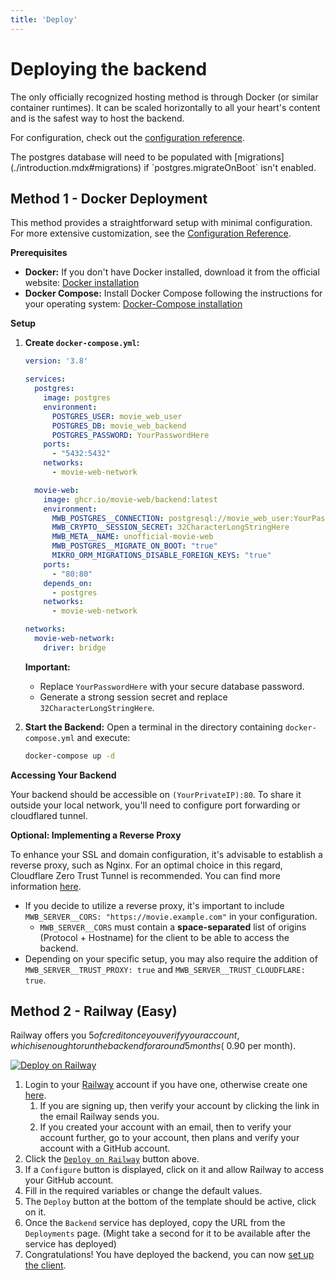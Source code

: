 ```yaml
---
title: 'Deploy'
---
```


# Deploying the backend

The only officially recognized hosting method is through Docker (or similar container runtimes). It can be scaled horizontally to all your heart's content and is the safest way to host the backend.

For configuration, check out the [configuration reference](./configuration.mdx).

<Note>
The postgres database will need to be populated with [migrations](./introduction.mdx#migrations) if `postgres.migrateOnBoot` isn't enabled.
</Note>

## Method 1 - Docker Deployment

This method provides a straightforward setup with minimal configuration. For more extensive customization, see the [Configuration Reference](./configuration.mdx).

**Prerequisites**

* **Docker:** If you don't have Docker installed, download it from the official website: [Docker installation](https://www.docker.com/get-started)
* **Docker Compose:** Install Docker Compose following the instructions for your operating system: [Docker-Compose installation](https://docs.docker.com/compose/install/)

**Setup**
1.  **Create `docker-compose.yml`:**

    ```yaml
    version: '3.8'

    services:
      postgres:
        image: postgres
        environment:
          POSTGRES_USER: movie_web_user 
          POSTGRES_DB: movie_web_backend 
          POSTGRES_PASSWORD: YourPasswordHere 
        ports:
          - "5432:5432" 
        networks:
          - movie-web-network

      movie-web:
        image: ghcr.io/movie-web/backend:latest
        environment:
          MWB_POSTGRES__CONNECTION: postgresql://movie_web_user:YourPasswordHere@postgres:5432/movie_web_backend
          MWB_CRYPTO__SESSION_SECRET: 32CharacterLongStringHere 
          MWB_META__NAME: unofficial-movie-web 
          MWB_POSTGRES__MIGRATE_ON_BOOT: "true"
          MIKRO_ORM_MIGRATIONS_DISABLE_FOREIGN_KEYS: "true" 
        ports:
          - "80:80"
        depends_on:
          - postgres
        networks:
          - movie-web-network

    networks:
      movie-web-network: 
        driver: bridge
    ```

    **Important:** 
     * Replace `YourPasswordHere` with your secure database password.
     * Generate a strong session secret and replace `32CharacterLongStringHere`.
2.  **Start the Backend:**  Open a terminal in the directory containing `docker-compose.yml` and execute:

    ```bash
    docker-compose up -d 
    ```

**Accessing Your Backend**

Your backend should be accessible on `(YourPrivateIP):80`. To share it outside your local network, you'll need to configure port forwarding or cloudflared tunnel. 

**Optional: Implementing a Reverse Proxy**

To enhance your SSL and domain configuration, it's advisable to establish a reverse proxy, such as Nginx. For an optimal choice in this regard, Cloudflare Zero Trust Tunnel is recommended. You can find more information [here](https://developers.cloudflare.com/cloudflare-one/connections/connect-networks/get-started/create-remote-tunnel/).

- If you decide to utilize a reverse proxy, it's important to include `MWB_SERVER__CORS: "https://movie.example.com"` in your configuration.
  - `MWB_SERVER__CORS` must contain a **space-separated** list of origins (Protocol + Hostname) for the client to be able to access the backend.
- Depending on your specific setup, you may also require the addition of `MWB_SERVER__TRUST_PROXY: true` and `MWB_SERVER__TRUST_CLOUDFLARE: true`.

## Method 2 - Railway (Easy)

Railway offers you $5 of credit once you verify your account, which is enough to run the backend for around 5 months (~$0.90 per month).

[![Deploy on Railway](https://railway.app/button.svg)](https://railway.app/template/TS4mw5)

1. Login to your [Railway](https://railway.app) account if you have one, otherwise create one [here](https://railway.app/login).
   1. If you are signing up, then verify your account by clicking the link in the email Railway sends you.
   1. If you created your account with an email, then to verify your account further, go to your account, then plans and verify your account with a GitHub account.
1. Click the [`Deploy on Railway`](https://railway.app/template/TS4mw5) button above.
1. If a `Configure` button is displayed, click on it and allow Railway to access your GitHub account. 
1. Fill in the required variables or change the default values.
1. The `Deploy` button at the bottom of the template should be active, click on it.
1. Once the `Backend` service has deployed, copy the URL from the `Deployments` page. (Might take a second for it to be available after the service has deployed)
1. Congratulations! You have deployed the backend, you can now [set up the client](../1.self-hosting/2.use-backend.md).
